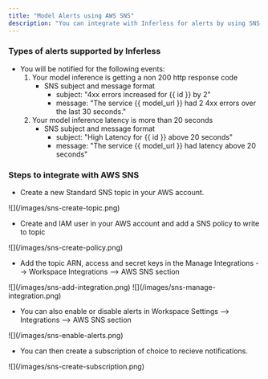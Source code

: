 ```yaml
---
title: "Model Alerts using AWS SNS"
description: "You can integrate with Inferless for alerts by using SNS to send notifications about critical events related to model health."
---
```


### Types of alerts supported by Inferless

* You will be notified for the following events:
   1) Your model inference is getting a non 200 http response code
      * SNS subject and message format
         * subject: "4xx errors increased for {{ id }} by 2"
         * message: "The service {{ model_url }} had 2 4xx errors over the last 30 seconds."
   2) Your model inference latency is more than 20 seconds
      * SNS subject and message format
         * subject: "High Latency for {{ id }} above 20 seconds"
         * message: "The service {{ model_url }} had latency above 20 seconds"



### Steps to integrate with AWS SNS

* Create a new Standard SNS topic in your AWS account.
<Frame caption = "Create SNS topic.">![](/images/sns-create-topic.png)</Frame>  

* Create and IAM user in your AWS account and add a SNS policy to write to topic
<Frame caption = "Create SNS user and write policy.">![](/images/sns-create-policy.png)</Frame>  

* Add the topic ARN, access and secret keys in the Manage Integrations --> Workspace Integrations --> AWS SNS section
<Frame caption = "Add SNS Integration">![](/images/sns-add-integration.png)</Frame>  

<Frame caption = "Add SNS Integration">![](/images/sns-manage-integration.png)</Frame>  

* You can also enable or disable alerts in Workspace Settings --> Integrations --> AWS SNS section
<Frame caption = "Enable Alerts">![](/images/sns-enable-alerts.png)</Frame>  

* You can then create a subscription of choice to recieve notifications. 
<Frame caption = "Create SNS subscription">![](/images/sns-create-subscription.png)</Frame>  

